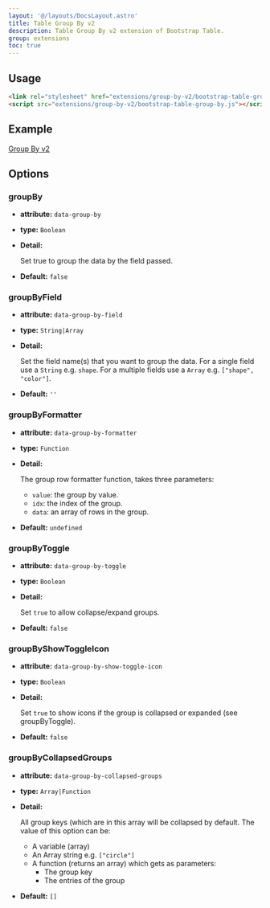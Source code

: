 ```yaml
---
layout: '@/layouts/DocsLayout.astro'
title: Table Group By v2
description: Table Group By v2 extension of Bootstrap Table.
group: extensions
toc: true
---
```


## Usage

```html
<link rel="stylesheet" href="extensions/group-by-v2/bootstrap-table-group-by.css">
<script src="extensions/group-by-v2/bootstrap-table-group-by.js"></script>
```

## Example

[Group By v2](https://examples.bootstrap-table.com/#extensions/group-by-v2.html)

## Options

### groupBy

- **attribute:** `data-group-by`

- **type:** `Boolean`

- **Detail:**

  Set true to group the data by the field passed.

- **Default:** `false`

### groupByField

- **attribute:** `data-group-by-field`

- **type:** `String|Array`

- **Detail:**

  Set the field name(s) that you want to group the data.
  For a single field use a `String` e.g. `shape`.
  For a multiple fields use a `Array` e.g. `["shape", "color"]`.

- **Default:** `''`

### groupByFormatter

- **attribute:** `data-group-by-formatter`

- **type:** `Function`

- **Detail:**

  The group row formatter function, takes three parameters:

  * `value`: the group by value.
  * `idx`: the index of the group.
  * `data`: an array of rows in the group.

- **Default:** `undefined`

### groupByToggle

- **attribute:** `data-group-by-toggle`

- **type:** `Boolean`

- **Detail:**

  Set `true` to allow collapse/expand groups.

- **Default:** `false`

### groupByShowToggleIcon

- **attribute:** `data-group-by-show-toggle-icon`

- **type:** `Boolean`

- **Detail:**

  Set `true` to show icons if the group is collapsed or expanded (see groupByToggle).

- **Default:** `false`

### groupByCollapsedGroups

- **attribute:** `data-group-by-collapsed-groups`

- **type:** `Array|Function`

- **Detail:**

  All group keys (which are in this array will be collapsed by default.
  The value of this option can be:
  - A variable (array)
  - An Array string e.g. `["circle"]`
  - A function (returns an array) which gets as parameters:
    - The group key
    - The entries of the group

- **Default:** `[]`

